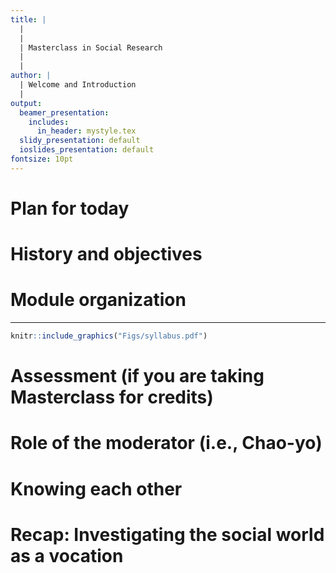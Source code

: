 ```yaml
---
title: |
  |
  |
  | Masterclass in Social Research
  |
  |
author: |
  | Welcome and Introduction
  |
output:
  beamer_presentation:
    includes:
      in_header: mystyle.tex
  slidy_presentation: default
  ioslides_presentation: default
fontsize: 10pt
---
```


# Plan for today

\begin{itemize}
	\item \textbf{About Masterclass}
	\vspace{0.1cm}
	\begin{itemize}
		\item History and objectives
		\item Weekly syllabus
		\item Assessment and requirements
		\item Module contact
	\end{itemize}
	\vspace{0.3cm}
	\item \textbf{Introduction}: Tell us about yourself
	\vspace{0.3cm}
	\item \textbf{Exercise}: The mysterious case of "AI for Social Research"
\end{itemize}

# History and objectives

\begin{itemize}
\small
	\item The \textbf{Masterclass in Social Research} is the final compulsory module for \textbf{MSc Social Research} students
	\vspace{0.1cm}
	\begin{itemize}
		\item Masterclass was created at the beginning to provide SR students with a variety of methods training
		\item While serving as a compulsory module for MSc SR students, Masterclass is also open to PGR students
		\item The topics covered may change from year to year based on staff availability and new developments in social research
	\end{itemize}
	\vspace{0.2cm}
	\item Following recent program restructuring, Masterclass now serves two main objectives
	\vspace{0.1cm}
	\begin{itemize}
		\item Produce a new group of competent social researchers with different career and academic objectives
		\item Showcase cutting-edge social research methods while helping students reflect on some of the most common ones
	\end{itemize}
\end{itemize}

# Module organization

\begin{itemize}
\small
	\item "Master" lecture series (6-7:30pm)
	\vspace{0.1cm}
	\begin{itemize}
		\item Each week will feature a speaker who is an expert in the selected issue and method
		\item The speakers will decide how they will deliver the lectures, with the use of different pre-sessional and/or in-class activities
		\item \textbf{The lecture series is open to all taught and research postgraduate students and their participation will not be credited}
	\end{itemize}
	\vspace{0.2cm}
	\item "Pieces-of-the-craft" workshops (7:40-9pm)
	\begin{itemize}
		\item Each week will focus on a social research "skill" and the workshop activities will help students complete the required assessment
		\item Between Weeks 8-11, students will participate in the "dissertation fairs" where they share their research ideas and receive feedback
		\item \textbf{The workshops are only open to students who are taking Masterclass for credits}
	\end{itemize}
	\vspace{0.1cm}
\end{itemize}

---

\vspace{0.2cm}
```r
knitr::include_graphics("Figs/syllabus.pdf")
```

# Assessment (if you are taking Masterclass for credits)

\begin{itemize}
	\item \textbf{Two blog posts} (40\%): Write a blog post to summarize and reflect on \textbf{two of the lectures}; one lecture from Weeks 2-5 with the other one from Weeks 7-11
	\vspace{0.2cm}
	\item \textbf{A critical reflection paper} (60\%)
	\begin{itemize}
		\item Write a critical reflection paper (4,000 words max) to discuss how Masterclass helps with you research
		\item Provide (1) a summary of your research project, (2) a discussion on how AI can help with your project and (3) a response to the questions/comments/critiques you receive during the presentation
	\end{itemize}
\end{itemize}

# Role of the moderator (i.e., Chao-yo)

\begin{itemize}
	\item The moderator will join the lecture series to
	\vspace{0.1cm}
	\begin{itemize}
	  \item Introduce the speaker
	  \item Moderate the Q\&A or discussion, if necessary
	\end{itemize}
	\vspace{0.3cm}
	\item The moderator will lead the workshops and provide feedback on your assignments 
	\vspace{0.3cm}
	\item The moderator is available to answer your questions
	\vspace{0.1cm}
	\begin{itemize}
	  \item Students are encouraged to schedule 1:1 meetings during my office hours (Friday 3-5pm) or by appointment
	  \item All meetings take place via Teams by default -- email if you'd like to meet in person
	  \item Read the module handbook for details contact policy
	\end{itemize}
\end{itemize}

# Knowing each other

\begin{itemize}
	\item Please share your name, course, and subject area (e.g., political science) with us
	\vspace{0.5cm}
	\item What are the methods you have learned or used previously?
	\vspace{0.5cm}
	\item What project are you working on at this moment?
\end{itemize}

# Recap: Investigating the social world as a vocation

\begin{itemize}
  \item As a social researcher, we aim to produce "valid" knowledge about the social world
  \vspace{0.2cm}
  \item The production of valid knowledge involves a series of careful thinking about ontology/epistemology, theory-building, and methodology (or the theory-empirics alignment)
  \vspace{0.1cm}
  \begin{itemize}
    \item \textbf{Reveal nuances of the real world}: constructivism and interpretivism ; theory as approach; interpretation; qualitative; inductive/abductive
    \item \textbf{Search for the "ultimate" truth}: positivism; theory as paradigm; explanation; quantitative; deductive
  \end{itemize}
  \vspace{0.2cm}
  \item A new definition of "better" social research is emerging as boundaries across subject areas and research methods are constantly being contested and redefined
\end{itemize}
